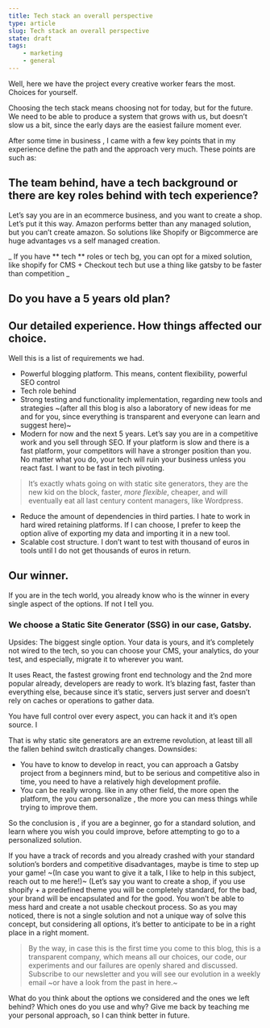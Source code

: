 ```yaml
---
title: Tech stack an overall perspective
type: article
slug: Tech stack an overall perspective
state: draft
tags:
    - marketing
    - general
---
```


Well, here we have the project every creative worker fears the most. Choices for yourself.

Choosing the tech stack means choosing not for today, but for the future. We need to be able to produce a system that grows with us, but doesn’t slow us a bit, since the early days are the easiest failure moment ever.

After some time in business , I came with a few key points that in my experience define the path and the approach very much. These points are such as:

## The team behind, have a tech background or there are key roles behind with tech experience?

Let’s say you are in an ecommerce business, and you want to create a shop. Let’s put it this way. Amazon performs better than any managed solution, but you can’t create amazon. So solutions like Shopify or Bigcommerce are huge advantages vs a self managed creation.

_ If you have ** tech ** roles or tech bg, you can opt for a mixed solution, like shopify for CMS + Checkout tech but use a thing like gatsby to be faster than competition _

## Do you have a 5 years old plan?

## Our detailed experience. How things affected our choice.

Well this is a list of requirements we had.

-   Powerful blogging platform. This means, content flexibility, powerful SEO control
-   Tech role behind
-   Strong testing and functionality implementation, regarding new tools and strategies ~(after all this blog is also a laboratory of new ideas for me and for you, since everything is transparent and everyone can learn and suggest here)~
-   Modern for now and the next 5 years. Let’s say you are in a competitive work and you sell through SEO. If your platform is slow and there is a fast platform, your competitors will have a stronger position than you. No matter what you do, your tech will ruin your business unless you react fast. I want to be fast in tech pivoting.

> It’s exactly whats going on with static site generators, they are the new kid on the block, faster, _more flexible_, cheaper, and will eventually eat all last century content managers, like Wordpress.

-   Reduce the amount of dependencies in third parties. I hate to work in hard wired retaining platforms. If I can choose, I prefer to keep the option alive of exporting my data and importing it in a new tool.
-   Scalable cost structure. I don’t want to test with thousand of euros in tools until I do not get thousands of euros in return.

## Our winner.

If you are in the tech world, you already know who is the winner in every single aspect of the options. If not I tell you.

### We choose a Static Site Generator (SSG) in our case, Gatsby.

Upsides:
The biggest single option. Your data is yours, and it’s completely not wired to the tech, so you can choose your CMS, your analytics, do your test, and especially, migrate it to wherever you want.

It uses React, the fastest growing front end technology and the 2nd more popular already, developers are ready to work.
It’s blazing fast, faster than everything else, because since it’s static, servers just server and doesn’t rely on caches or operations to gather data.

You have full control over every aspect, you can hack it and it’s open source. I

That is why static site generators are an extreme revolution, at least till all the fallen behind switch drastically changes.
Downsides:

-   You have to know to develop in react, you can approach a Gatsby project from a beginners mind, but to be serious and competitive also in time, you need to have a relatively high development profile.
-   You can be really wrong. like in any other field, the more open the platform, the you can personalize , the more you can mess things while trying to improve them.

So the conclusion is , if you are a beginner, go for a standard solution, and learn where you wish you could improve, before attempting to go to a personalized solution.

If you have a track of records and you already crashed with your standard solution’s borders and competitive disadvantages, maybe is time to step up your game! ~(In case you want to give it a talk, I like to help in this subject, reach out to me here!)~
(Let’s say you want to create a shop, if you use shopify + a predefined theme you will be completely standard, for the bad, your brand will be encapsulated and for the good. You won’t be able to mess hard and create a not usable checkout process.
So as you may noticed, there is not a single solution and not a unique way of solve this concept, but considering all options, it’s better to anticipate to be in a right place in a right moment.

> By the way, in case this is the first time you come to this blog, this is a transparent company, which means all our choices, our code, our experiments and our failures are openly shared and discussed.  
> Subscribe to our newsletter and you will see our evolution in a weekly email ~or have a look from the past in here.~

What do you think about the options we considered and the ones we left behind? Which ones do you use and why?
Give me back by teaching me your personal approach, so I can think better in future.
